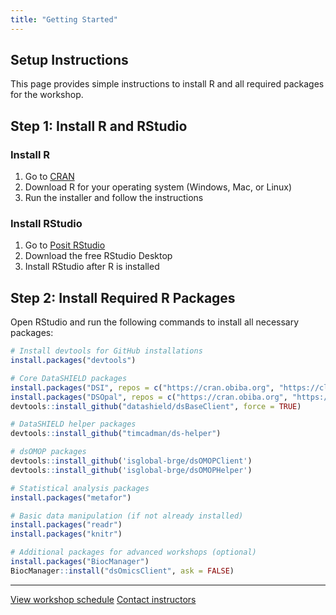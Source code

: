 ```yaml
---
title: "Getting Started"
---
```


## Setup Instructions

This page provides simple instructions to install R and all required packages for the workshop.

## Step 1: Install R and RStudio

### Install R
1. Go to [CRAN](https://cran.r-project.org/)
2. Download R for your operating system (Windows, Mac, or Linux)
3. Run the installer and follow the instructions

### Install RStudio
1. Go to [Posit RStudio](https://posit.co/download/rstudio-desktop/)
2. Download the free RStudio Desktop
3. Install RStudio after R is installed

## Step 2: Install Required R Packages

Open RStudio and run the following commands to install all necessary packages:

```r
# Install devtools for GitHub installations
install.packages("devtools")

# Core DataSHIELD packages
install.packages("DSI", repos = c("https://cran.obiba.org", "https://cloud.r-project.org"))
install.packages("DSOpal", repos = c("https://cran.obiba.org", "https://cloud.r-project.org"))
devtools::install_github("datashield/dsBaseClient", force = TRUE)

# DataSHIELD helper packages
devtools::install_github("timcadman/ds-helper")

# dsOMOP packages
devtools::install_github('isglobal-brge/dsOMOPClient')
devtools::install_github('isglobal-brge/dsOMOPHelper')

# Statistical analysis packages
install.packages("metafor")

# Basic data manipulation (if not already installed)
install.packages("readr")
install.packages("knitr")

# Additional packages for advanced workshops (optional)
install.packages("BiocManager")
BiocManager::install("dsOmicsClient", ask = FALSE)
```

---

::: {.text-center .mt-5}
<a href="schedule.qmd" class="btn btn-primary">View workshop schedule</a>
<a href="contact.qmd" class="btn btn-secondary">Contact instructors</a>
:::
